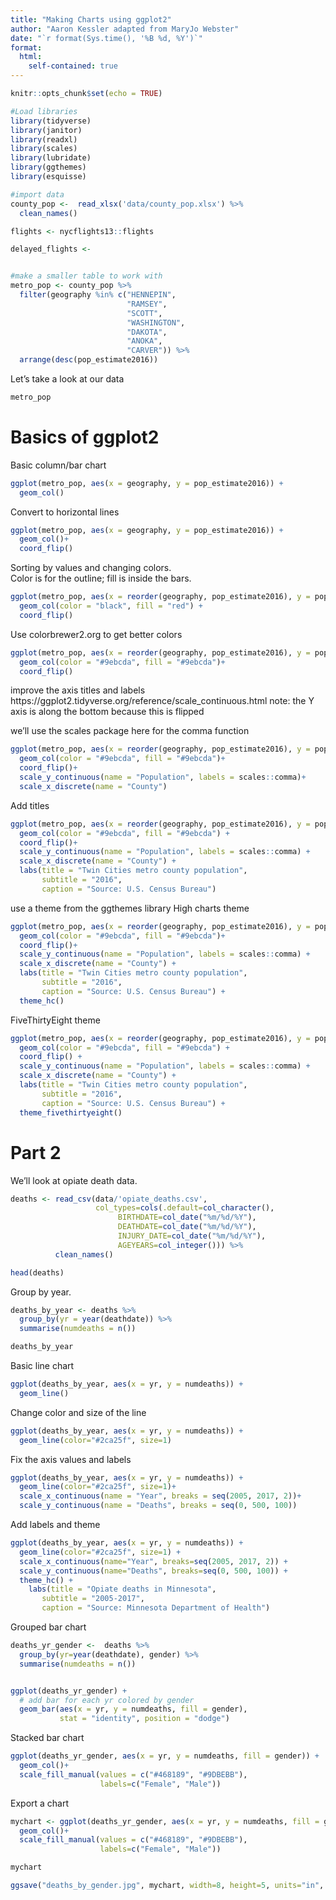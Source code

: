```yaml
---
title: "Making Charts using ggplot2"
author: "Aaron Kessler adapted from MaryJo Webster"
date: "`r format(Sys.time(), '%B %d, %Y')`"
format:
  html:
    self-contained: true
---
```


```r
knitr::opts_chunk$set(echo = TRUE)

#Load libraries
library(tidyverse) 
library(janitor) 
library(readxl) 
library(scales)
library(lubridate)
library(ggthemes)
library(esquisse)

#import data
county_pop <-  read_xlsx('data/county_pop.xlsx') %>% 
  clean_names()

flights <- nycflights13::flights

delayed_flights <- 


#make a smaller table to work with
metro_pop <- county_pop %>% 
  filter(geography %in% c("HENNEPIN", 
                          "RAMSEY", 
                          "SCOTT", 
                          "WASHINGTON", 
                          "DAKOTA", 
                          "ANOKA", 
                          "CARVER")) %>% 
  arrange(desc(pop_estimate2016))


```

Let's take a look at our data
```r

metro_pop

```

# Basics of ggplot2

Basic column/bar chart
```r

ggplot(metro_pop, aes(x = geography, y = pop_estimate2016)) +
  geom_col()

```

Convert to horizontal lines
```r

ggplot(metro_pop, aes(x = geography, y = pop_estimate2016)) +
  geom_col()+
  coord_flip()

```


Sorting by values and changing colors.  
Color is for the outline; fill is inside the bars.

```r

ggplot(metro_pop, aes(x = reorder(geography, pop_estimate2016), y = pop_estimate2016)) + 
  geom_col(color = "black", fill = "red") +
  coord_flip()

```

Use colorbrewer2.org to get better colors
```r

ggplot(metro_pop, aes(x = reorder(geography, pop_estimate2016), y = pop_estimate2016)) + 
  geom_col(color = "#9ebcda", fill = "#9ebcda")+
  coord_flip()

```

improve the axis titles and labels
https://ggplot2.tidyverse.org/reference/scale_continuous.html
note: the Y axis is along the bottom because this is flipped

we'll use the scales package here for the comma function
```r

ggplot(metro_pop, aes(x = reorder(geography, pop_estimate2016), y = pop_estimate2016)) + 
  geom_col(color = "#9ebcda", fill = "#9ebcda")+
  coord_flip()+
  scale_y_continuous(name = "Population", labels = scales::comma)+
  scale_x_discrete(name = "County")
```

Add titles 
```r

ggplot(metro_pop, aes(x = reorder(geography, pop_estimate2016), y = pop_estimate2016)) + 
  geom_col(color = "#9ebcda", fill = "#9ebcda") +
  coord_flip()+
  scale_y_continuous(name = "Population", labels = scales::comma) +
  scale_x_discrete(name = "County") +
  labs(title = "Twin Cities metro county population", 
       subtitle = "2016",
       caption = "Source: U.S. Census Bureau")
```

use a theme from the ggthemes library
High charts theme

```r

ggplot(metro_pop, aes(x = reorder(geography, pop_estimate2016), y = pop_estimate2016)) + 
  geom_col(color = "#9ebcda", fill = "#9ebcda")+
  coord_flip()+
  scale_y_continuous(name = "Population", labels = scales::comma) +
  scale_x_discrete(name = "County") +
  labs(title = "Twin Cities metro county population", 
       subtitle = "2016",
       caption = "Source: U.S. Census Bureau") +
  theme_hc()
```

FiveThirtyEight theme

```r

ggplot(metro_pop, aes(x = reorder(geography, pop_estimate2016), y = pop_estimate2016)) + 
  geom_col(color = "#9ebcda", fill = "#9ebcda") +
  coord_flip() +
  scale_y_continuous(name = "Population", labels = scales::comma) +
  scale_x_discrete(name = "County") +
  labs(title = "Twin Cities metro county population", 
       subtitle = "2016",
       caption = "Source: U.S. Census Bureau") +
  theme_fivethirtyeight()
```



# Part 2

We'll look at opiate death data.

```r
deaths <- read_csv(data/'opiate_deaths.csv',
                   col_types=cols(.default=col_character(),
                        BIRTHDATE=col_date("%m/%d/%Y"),
                        DEATHDATE=col_date("%m/%d/%Y"),
                        INJURY_DATE=col_date("%m/%d/%Y"),
                        AGEYEARS=col_integer())) %>% 
          clean_names()

head(deaths)

```

Group by year.
```r
deaths_by_year <- deaths %>% 
  group_by(yr = year(deathdate)) %>% 
  summarise(numdeaths = n())

deaths_by_year
```

Basic line chart
```r

ggplot(deaths_by_year, aes(x = yr, y = numdeaths)) + 
  geom_line()
```


Change color and size of the line
```r

ggplot(deaths_by_year, aes(x = yr, y = numdeaths)) + 
  geom_line(color="#2ca25f", size=1)
```


Fix the axis values and labels
```r

ggplot(deaths_by_year, aes(x = yr, y = numdeaths)) + 
  geom_line(color="#2ca25f", size=1)+
  scale_x_continuous(name = "Year", breaks = seq(2005, 2017, 2))+
  scale_y_continuous(name = "Deaths", breaks = seq(0, 500, 100))
```

Add labels and theme
```r

ggplot(deaths_by_year, aes(x = yr, y = numdeaths)) + 
  geom_line(color="#2ca25f", size=1) +
  scale_x_continuous(name="Year", breaks=seq(2005, 2017, 2)) +
  scale_y_continuous(name="Deaths", breaks=seq(0, 500, 100)) +
  theme_hc() +
    labs(title = "Opiate deaths in Minnesota", 
       subtitle = "2005-2017",
       caption = "Source: Minnesota Department of Health")
```

Grouped bar chart
```r


deaths_yr_gender <-  deaths %>% 
  group_by(yr=year(deathdate), gender) %>% 
  summarise(numdeaths = n())


ggplot(deaths_yr_gender) +
  # add bar for each yr colored by gender
  geom_bar(aes(x = yr, y = numdeaths, fill = gender),
           stat = "identity", position = "dodge") 


```

Stacked bar chart
```r

ggplot(deaths_yr_gender, aes(x = yr, y = numdeaths, fill = gender)) +
  geom_col()+
  scale_fill_manual(values = c("#468189", "#9DBEBB"), 
                    labels=c("Female", "Male"))
```

Export a chart
```r

mychart <- ggplot(deaths_yr_gender, aes(x = yr, y = numdeaths, fill = gender)) +
  geom_col()+
  scale_fill_manual(values = c("#468189", "#9DBEBB"), 
                    labels=c("Female", "Male"))

mychart

ggsave("deaths_by_gender.jpg", mychart, width=8, height=5, units="in", dpi="print")

```

